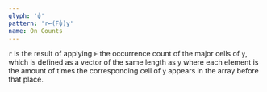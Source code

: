 ```yaml
---
glyph: '⍦'
pattern: 'r←(F⍦)y'
name: On Counts
---
```


`r` is the result of applying `F` the occurrence count of the major cells of `y`, which is defined as a vector of the same length as `y` where each element is the amount of times the corresponding cell of `y` appears in the array before that place.